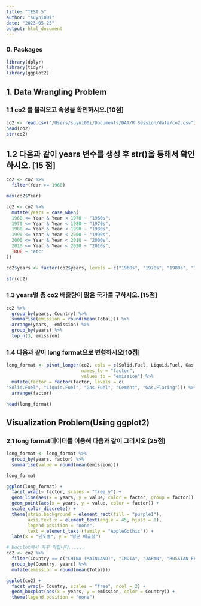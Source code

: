 ```yaml
---
title: "TEST 5"
author: "suyni00i"
date: "2023-05-25"
output: html_document
---
```


### 0. Packages
```r
library(dplyr)
library(tidyr)
library(ggplot2)
```

## 1. Data Wrangling Problem
### 1.1 co2 를 불러오고 속성을 확인하시오.[10점]
```r
co2 <- read.csv("/Users/suyni00i/Documents/DAT/R Session/data/co2.csv")
head(co2)
str(co2)
```

## 1.2 다음과 같이 years 변수를 생성 후 str()을 통해서 확인하시오. [15 점]
```r
co2 <- co2 %>% 
  filter(Year >= 1960)

max(co2$Year)
```

```r
co2 <- co2 %>% 
  mutate(years = case_when(
  1960 <= Year & Year < 1970 ~ "1960s",
  1970 <= Year & Year < 1980 ~ "1970s",
  1980 <= Year & Year < 1990 ~ "1980s",
  1990 <= Year & Year < 2000 ~ "1990s",
  2000 <= Year & Year < 2010 ~ "2000s",
  2010 <= Year & Year < 2020 ~ "2010s",
  TRUE ~ "etc"
))

co2$years <- factor(co2$years, levels = c("1960s", "1970s", "1980s", "1990s", "2000s", "2010s"))

str(co2)
```

### 1.3 years별 총 co2 배출량이 많은 국가를 구하시오. [15점]
```r
co2 %>% 
  group_by(years, Country) %>% 
  summarise(emission = round(mean(Total))) %>% 
  arrange(years, -emission) %>% 
  group_by(years) %>% 
  top_n(3, emission)
```

### 1.4 다음과 같이 long format으로 변형하시오[10점]
```r
long_format <- pivot_longer(co2, cols = c(Solid.Fuel, Liquid.Fuel, Gas.Fuel, Cement, Gas.Flaring),
                            names_to = "factor",
                            values_to = "emission") %>% 
  mutate(factor = factor(factor, levels = c(
"Solid.Fuel", "Liquid.Fuel", "Gas.Fuel", "Cement", "Gas.Flaring"))) %>%
  arrange(factor)

head(long_format)
```

## Visualization Problem(Using ggplot2)
### 2.1 long format데이터를 이용해 다음과 같이 그리시오 [25점]
```r
long_format <- long_format %>% 
  group_by(years, factor) %>% 
  summarise(value = round(mean(emission)))

long_format
```

```r
ggplot(long_format) +
  facet_wrap(~ factor, scales = "free_y") +
  geom_line(aes(x = years, y = value, color = factor, group = factor)) +
  geom_point(aes(x = years, y = value, color = factor)) +
  scale_color_discrete() +
  theme(strip.background = element_rect(fill = "purple1"),
        axis.text.x = element_text(angle = 45, hjust = 1),
        legend.position = "none",
        text = element_text (family = "AppleGothic")) +
  labs(x = "년도별", y = "평균 배출량")
```

```r
# bocplot에서 자꾸 막힙니다......
co2 <- co2 %>% 
  filter(Country == c("CHINA (MAINLAND)", "INDIA", "JAPAN", "RUSSIAN FEDERATION", "UNITED KINGDOM", "UNITED STATES OF AMERICA")) %>% 
  group_by(Country, years) %>% 
  mutate(emission = round(mean(Total)))

ggplot(co2) +
  facet_wrap(~ Country, scales = "free", ncol = 2) +
  geom_boxplot(aes(x = years, y = emission, color = Country)) +
  theme(legend.position = "none")
```


